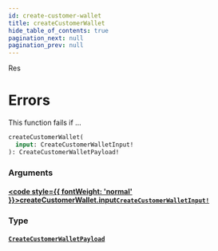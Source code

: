 ```yaml
---
id: create-customer-wallet
title: createCustomerWallet
hide_table_of_contents: true
pagination_next: null
pagination_prev: null
---
```








Res

# Errors
This function fails if ...

```graphql
createCustomerWallet(
  input: CreateCustomerWalletInput!
): CreateCustomerWalletPayload!
```


### Arguments

#### [<code style={{ fontWeight: 'normal' }}>createCustomerWallet.<b>input</b></code>](#)<Bullet />[`CreateCustomerWalletInput!`](/api/inputs/create-customer-wallet-input) <Badge class="secondary" text="non-null"/> <Badge class="secondary" text="input"/>
> 
> 

### Type

#### [`CreateCustomerWalletPayload`](/api/objects/create-customer-wallet-payload) <Badge class="secondary" text="object"/>
> 
> 





